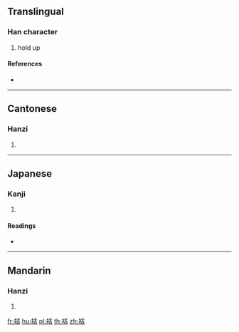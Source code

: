 {{character info/new}}
==Translingual==

===Han character===
{{Han char|rn=145|rad=衣|as=06|sn=12|four=34261|canj=LGR}}

# hold up

====References====
* {{Han ref|kx=1116.060|dkj=34247|dj=1581.160|hdz=53088.010|uh=88BA|ud=35002|bh=DBC3|bd=56259}}

----

==Cantonese==

===Hanzi===
{{yue-hanzi|jyut=git3|y=git3}}

# {{defn|lang=yue|sort=衣06}}

----

==Japanese==

===Kanji===
{{ja-kanji|grade=|rs=衣06}}

# {{defn|lang=ja|sort=衣06}}

====Readings====
* {{ja-readings|on=[[けつ]] (ketsu), [[けち]] (kechi), [[かつ]] (katsu)|kun=[[つまどる]] (tsumadoru)|nanori=}}

----

==Mandarin==

===Hanzi===
{{cmn-hanzi|pin=[[jié]] ([[jie2]])|wg=chieh<sup>2</sup>}}

# {{defn|lang=cmn|sort=衣06}}

[[fr:袺]]
[[hu:袺]]
[[pl:袺]]
[[th:袺]]
[[zh:袺]]